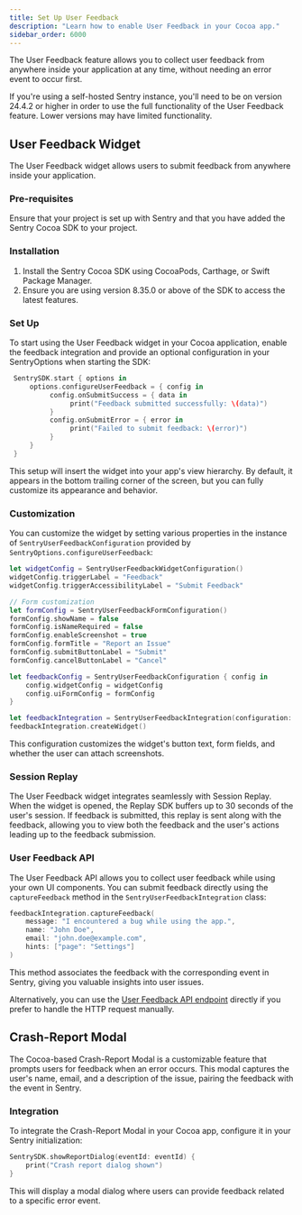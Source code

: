 ```yaml
---
title: Set Up User Feedback
description: "Learn how to enable User Feedback in your Cocoa app."
sidebar_order: 6000
---
```


The User Feedback feature allows you to collect user feedback from anywhere inside your application at any time, without needing an error event to occur first.

<Note>
If you're using a self-hosted Sentry instance, you'll need to be on version 24.4.2 or higher in order to use the full functionality of the User Feedback feature. Lower versions may have limited functionality.
</Note>

## User Feedback Widget

The User Feedback widget allows users to submit feedback from anywhere inside your application.

### Pre-requisites

Ensure that your project is set up with Sentry and that you have added the Sentry Cocoa SDK to your project.

### Installation

1. Install the Sentry Cocoa SDK using CocoaPods, Carthage, or Swift Package Manager.
2. Ensure you are using version 8.35.0 or above of the SDK to access the latest features.

### Set Up

To start using the User Feedback widget in your Cocoa application, enable the feedback integration and provide an optional configuration in your SentryOptions when starting the SDK:

```swift
 SentrySDK.start { options in
     options.configureUserFeedback = { config in
          config.onSubmitSuccess = { data in
               print("Feedback submitted successfully: \(data)")
          }
          config.onSubmitError = { error in
               print("Failed to submit feedback: \(error)")
          }
     }
 }
```

This setup will insert the widget into your app's view hierarchy. By default, it appears in the bottom trailing corner of the screen, but you can fully customize its appearance and behavior.

### Customization

You can customize the widget by setting various properties in the instance of `SentryUserFeedbackConfiguration` provided by `SentryOptions.configureUserFeedback`:

```swift
let widgetConfig = SentryUserFeedbackWidgetConfiguration()
widgetConfig.triggerLabel = "Feedback"
widgetConfig.triggerAccessibilityLabel = "Submit Feedback"

// Form customization
let formConfig = SentryUserFeedbackFormConfiguration()
formConfig.showName = false
formConfig.isNameRequired = false
formConfig.enableScreenshot = true
formConfig.formTitle = "Report an Issue"
formConfig.submitButtonLabel = "Submit"
formConfig.cancelButtonLabel = "Cancel"

let feedbackConfig = SentryUserFeedbackConfiguration { config in
    config.widgetConfig = widgetConfig
    config.uiFormConfig = formConfig
}

let feedbackIntegration = SentryUserFeedbackIntegration(configuration: feedbackConfig)
feedbackIntegration.createWidget()
```

This configuration customizes the widget's button text, form fields, and whether the user can attach screenshots.

### Session Replay

The User Feedback widget integrates seamlessly with Session Replay. When the widget is opened, the Replay SDK buffers up to 30 seconds of the user's session. If feedback is submitted, this replay is sent along with the feedback, allowing you to view both the feedback and the user's actions leading up to the feedback submission.

### User Feedback API

The User Feedback API allows you to collect user feedback while using your own UI components. You can submit feedback directly using the `captureFeedback` method in the `SentryUserFeedbackIntegration` class:

```swift
feedbackIntegration.captureFeedback(
    message: "I encountered a bug while using the app.",
    name: "John Doe",
    email: "john.doe@example.com",
    hints: ["page": "Settings"]
)
```

This method associates the feedback with the corresponding event in Sentry, giving you valuable insights into user issues.

Alternatively, you can use the [User Feedback API endpoint](/api/projects/submit-user-feedback/) directly if you prefer to handle the HTTP request manually.

## Crash-Report Modal

The Cocoa-based Crash-Report Modal is a customizable feature that prompts users for feedback when an error occurs. This modal captures the user's name, email, and a description of the issue, pairing the feedback with the event in Sentry.

### Integration

To integrate the Crash-Report Modal in your Cocoa app, configure it in your Sentry initialization:

```swift
SentrySDK.showReportDialog(eventId: eventId) {
    print("Crash report dialog shown")
}
```

This will display a modal dialog where users can provide feedback related to a specific error event.
